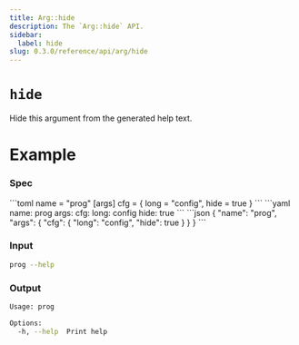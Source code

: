 ```yaml
---
title: Arg::hide
description: The `Arg::hide` API.
sidebar:
  label: hide
slug: 0.3.0/reference/api/arg/hide
---
```



# `hide` <LinkButton href="https://docs.rs/clap/latest/clap/struct.Arg.html#method.hide" icon="open-book" variant="minimal" />

<Badge text="since 0.1.0" size="small" />

Hide this argument from the generated help text.

# Example

### Spec

<Tabs syncKey="format">
  <TabItem label="TOML">
    ```toml
    name = "prog"
    [args]
    cfg = { long = "config", hide = true }
    ```
  </TabItem>

  <TabItem label="YAML">
    ```yaml
    name: prog
    args:
      cfg:
        long: config
        hide: true
    ```
  </TabItem>

  <TabItem label="JSON">
    ```json
    {
      "name": "prog",
      "args": {
        "cfg": {
          "long": "config",
          "hide": true
        }
      }
    }
    ```
  </TabItem>
</Tabs>

### Input

```bash
prog --help
```

### Output

```bash
Usage: prog

Options:
  -h, --help  Print help
```

